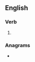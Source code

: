 ==English==

===Verb===
{{head|en|verb form}}

# {{en-third-person singular of|higgle}}

===Anagrams===
* {{anagrams|en|leggish|shiggle}}